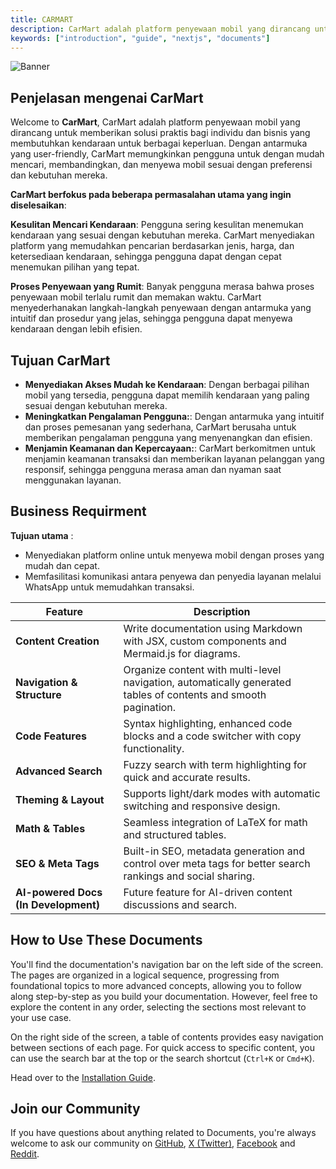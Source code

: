 ```yaml
---
title: CARMART
description: CarMart adalah platform penyewaan mobil yang dirancang untuk memberikan solusi praktis bagi individu dan bisnis yang membutuhkan kendaraan untuk berbagai keperluan.
keywords: ["introduction", "guide", "nextjs", "documents"]
---
```


![Banner](/images/car4.jpg)

## Penjelasan mengenai CarMart

Welcome to **CarMart**, CarMart adalah platform penyewaan mobil yang dirancang untuk memberikan solusi praktis bagi individu dan bisnis yang
 membutuhkan kendaraan untuk berbagai keperluan. Dengan antarmuka yang user-friendly, CarMart memungkinkan pengguna
 untuk dengan mudah mencari, membandingkan, dan menyewa mobil sesuai dengan preferensi dan kebutuhan mereka.

**CarMart berfokus pada beberapa permasalahan utama yang ingin diselesaikan**:

**Kesulitan Mencari Kendaraan**: Pengguna sering kesulitan menemukan kendaraan yang sesuai dengan kebutuhan mereka. CarMart menyediakan platform yang memudahkan pencarian berdasarkan jenis, harga, dan ketersediaan kendaraan, sehingga pengguna dapat dengan cepat menemukan pilihan yang tepat.

**Proses Penyewaan yang Rumit**: Banyak pengguna merasa bahwa proses penyewaan mobil terlalu rumit dan memakan waktu. 
CarMart menyederhanakan langkah-langkah penyewaan dengan antarmuka yang intuitif dan prosedur yang jelas, sehingga pengguna dapat menyewa kendaraan dengan lebih efisien.

<CardGrid>
  <Card
    subtitle="Teknologi yg di gunakan"
    title="Database - Php MyAdmin"
    description=""
    href="/docs/introduction/installation"
  />
  <Card
    subtitle="Teknologi yg di gunakan"
    title="PHP"
    description=""
    href="/docs/introduction/setup"
  />
  <Card
    subtitle="Teknologi yg di gunakan"
    title="HTML & CSS"
    description=""
    href="https://www.rubixstudios.com.au/"
    external={true}
  />
</CardGrid>

## Tujuan CarMart

  - **Menyediakan Akses Mudah ke Kendaraan**:  Dengan berbagai pilihan mobil yang tersedia, pengguna dapat memilih kendaraan yang paling sesuai dengan kebutuhan mereka.
  - **Meningkatkan Pengalaman Pengguna:**:  Dengan antarmuka yang intuitif dan proses pemesanan yang sederhana, CarMart berusaha untuk memberikan pengalaman pengguna yang menyenangkan dan efisien.
  - **Menjamin Keamanan dan Kepercayaan:**: CarMart berkomitmen untuk menjamin keamanan transaksi dan memberikan layanan pelanggan yang responsif, sehingga pengguna merasa aman dan nyaman saat menggunakan layanan.


## Business Requirment

**Tujuan utama** :
- Menyediakan platform online untuk menyewa mobil dengan proses yang mudah dan cepat.
- Memfasilitasi komunikasi antara penyewa dan penyedia layanan melalui WhatsApp untuk memudahkan transaksi.

| Feature                              | Description                                                                                                      |
|--------------------------------------|------------------------------------------------------------------------------------------------------------------|
| **Content Creation**                 | Write documentation using Markdown with JSX, custom components and Mermaid.js for diagrams.                      |
| **Navigation & Structure**           | Organize content with multi-level navigation, automatically generated tables of contents and smooth pagination.  |
| **Code Features**                    | Syntax highlighting, enhanced code blocks and a code switcher with copy functionality.                           |
| **Advanced Search**                  | Fuzzy search with term highlighting for quick and accurate results.                                              |
| **Theming & Layout**                 | Supports light/dark modes with automatic switching and responsive design.                                        |
| **Math & Tables**                    | Seamless integration of LaTeX for math and structured tables.                                                    |
| **SEO & Meta Tags**                  | Built-in SEO, metadata generation and control over meta tags for better search rankings and social sharing.      |
| **AI-powered Docs (In Development)** | Future feature for AI-driven content discussions and search.                                                     |

## How to Use These Documents

You'll find the documentation's navigation bar on the left side of the screen. The pages are organized in a logical sequence, progressing from foundational 
topics to more advanced concepts, allowing you to follow along step-by-step as you build your documentation. However, feel free to explore the content in 
any order, selecting the sections most relevant to your use case.

On the right side of the screen, a table of contents provides easy navigation between sections of each page. For quick access to specific content, you can 
use the search bar at the top or the search shortcut (`Ctrl+K` or `Cmd+K`).

Head over to the [Installation Guide](/docs/introduction/installation).

## Join our Community

If you have questions about anything related to Documents, you're always welcome to ask our community on [GitHub](https://github.com/rubixvi/rubix-documents), [X (Twitter)](https://x.com/rubixstory), [Facebook](https://www.facebook.com/rubixstudios) 
and [Reddit](https://www.reddit.com/r/RubixStudios/).

